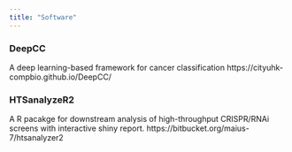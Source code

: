 ```yaml
---
title: "Software"
---
```


### DeepCC
A deep learning-based framework for cancer classification
https://cityuhk-compbio.github.io/DeepCC/

### HTSanalyzeR2
A R pacakge for downstream analysis of high-throughput CRISPR/RNAi screens with interactive shiny report.
https://bitbucket.org/maius-7/htsanalyzer2